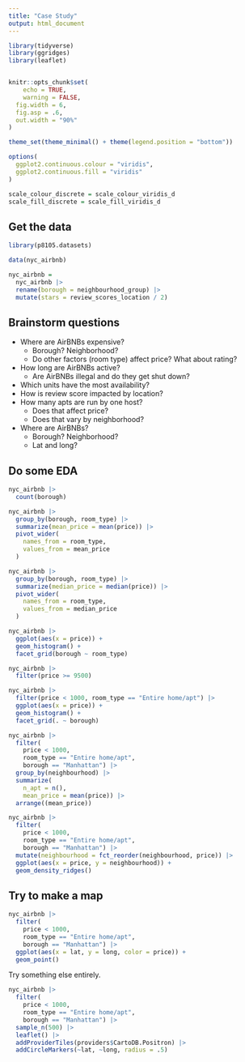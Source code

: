 ```yaml
---
title: "Case Study"
output: html_document
---
```


```r
library(tidyverse)
library(ggridges)
library(leaflet)


knitr::opts_chunk$set(
	echo = TRUE,
	warning = FALSE,
  fig.width = 6,
  fig.asp = .6,
  out.width = "90%"
)

theme_set(theme_minimal() + theme(legend.position = "bottom"))

options(
  ggplot2.continuous.colour = "viridis",
  ggplot2.continuous.fill = "viridis"
)

scale_colour_discrete = scale_colour_viridis_d
scale_fill_discrete = scale_fill_viridis_d
```

## Get the data

```r
library(p8105.datasets)

data(nyc_airbnb)

nyc_airbnb = 
  nyc_airbnb |> 
  rename(borough = neighbourhood_group) |> 
  mutate(stars = review_scores_location / 2)
```


## Brainstorm questions

- Where are AirBNBs expensive?
  - Borough? Neighborhood?
  - Do other factors (room type) affect price? What about rating?
- How long are AirBNBs active?
  - Are AirBNBs illegal and do they get shut down?
- Which units have the most availability?
- How is review score impacted by location?
- How many apts are run by one host?
  - Does that affect price?
  - Does that vary by neighborhood? 
- Where are AirBNBs? 
  - Borough? Neighborhood?
  - Lat and long?


## Do some EDA

```r
nyc_airbnb |> 
  count(borough)
```

```r
nyc_airbnb |> 
  group_by(borough, room_type) |> 
  summarize(mean_price = mean(price)) |> 
  pivot_wider(
    names_from = room_type, 
    values_from = mean_price
  )
```


```r
nyc_airbnb |> 
  group_by(borough, room_type) |> 
  summarize(median_price = median(price)) |> 
  pivot_wider(
    names_from = room_type, 
    values_from = median_price
  )
```

```r
nyc_airbnb |> 
  ggplot(aes(x = price)) + 
  geom_histogram() + 
  facet_grid(borough ~ room_type)
```

```r
nyc_airbnb |> 
  filter(price >= 9500)
```

```r
nyc_airbnb |> 
  filter(price < 1000, room_type == "Entire home/apt") |> 
  ggplot(aes(x = price)) + 
  geom_histogram() + 
  facet_grid(. ~ borough)
```


```r
nyc_airbnb |> 
  filter(
    price < 1000, 
    room_type == "Entire home/apt", 
    borough == "Manhattan") |> 
  group_by(neighbourhood) |> 
  summarize(
    n_apt = n(),
    mean_price = mean(price)) |> 
  arrange((mean_price))
```

```r
nyc_airbnb |> 
  filter(
    price < 1000, 
    room_type == "Entire home/apt", 
    borough == "Manhattan") |> 
  mutate(neighbourhood = fct_reorder(neighbourhood, price)) |> 
  ggplot(aes(x = price, y = neighbourhood)) + 
  geom_density_ridges()
```

## Try to make a map

```r
nyc_airbnb |> 
  filter(
    price < 1000, 
    room_type == "Entire home/apt", 
    borough == "Manhattan") |> 
  ggplot(aes(x = lat, y = long, color = price)) + 
  geom_point()
```


Try something else entirely.

```r
nyc_airbnb |>  
  filter(
    price < 1000, 
    room_type == "Entire home/apt", 
    borough == "Manhattan") |> 
  sample_n(500) |> 
  leaflet() |> 
  addProviderTiles(providers$CartoDB.Positron) |> 
  addCircleMarkers(~lat, ~long, radius = .5)
```




